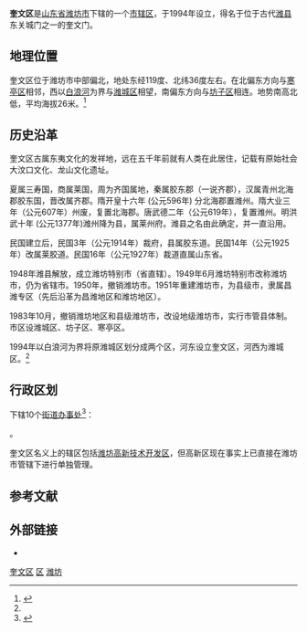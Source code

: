 {{Infobox China County
| county = 奎文区
| usedname = 
| nameorigin = 
| Photo = 风筝博物馆 - panoramio (1).jpg
| Photoname = 风筝博物馆
| map = ChinaWeifangKuiwen.png
| map_caption = 奎文区在潍坊市的位置
| Pinyin =  Kuíwén Qū
| Belong = [[山东省|山东省]][[潍坊市|潍坊市]]
| Types = [[市辖区|市辖区]]
| admincode =  
| founded = 
| seat = 胜利东街
| officerTitle = 
| officer = 
| officerTitle2 = 
| officer2 = 
| division = 
| town = 
| township = 
| subdistrict = 
| dialect = 
| post code = 
| phone code = 536
| coordinate = 261041
| area = 189
| area land = 
| area water = 
| census yr = 
| pop = 38万人
| density =  
| GDP = 
| GDP_as_of = 
| GDPPC = 
| carlicense = 鲁G
| web = www.kuiwen.gov.cn
| web_title = 奎文区政府网
}}
'''奎文区'''是[[山东省|山东省]][[潍坊市|潍坊市]]下辖的一个[[市辖区|市辖区]]，于1994年设立，得名于位于古代[[潍县|潍县]]东关城门之一的奎文门。

==地理位置==
奎文区位于潍坊市中部偏北，地处东经119度、北纬36度左右。在北偏东方向与[[寒亭区|寒亭区]]相邻，西以[[白浪河|白浪河]]为界与[[潍城区|潍城区]]相望，南偏东方向与[[坊子区|坊子区]]相连。地势南高北低，平均海拔26米。<ref name="W1">{{cite web |title=奎文县志 |url=http://lib.sdsqw.cn/bin/mse.exe?seachword=&K=c7&A=6&rec=9&run=13 |website=山东省情网 |access-date=2020-06-19 |archive-date=2020-09-19 |archive-url=https://web.archive.org/web/20200919023451/http://lib.sdsqw.cn/bin/mse.exe?seachword=&K=c7&A=6&rec=9&run=13 |dead-url=no }}</ref>

==历史沿革==
奎文区古属东夷文化的发祥地，远在五千年前就有人类在此居住，记载有原始社会大汶口文化、龙山文化遗址。

夏属三寿国，商属莱国，周为齐国属地，秦属胶东郡（一说齐郡），汉属青州北海郡胶东国，晋改属齐郡。隋开皇十六年 (公元596年) 分北海郡置潍州。隋大业三年（公元607年）州废，复置北海郡。唐武德二年（公元619年），复置潍州。明洪武十年 (公元1377年)潍州降为县，属莱州府。潍县之名由此确定，并一直沿用。

民国建立后，民国3年（公元1914年）裁府，县属胶东道。民国14年（公元1925年）改属莱胶道。民国16年（公元1927年）裁道直属山东省。

1948年潍县解放，成立潍坊特别市（省直辖）。1949年6月潍坊特别市改称潍坊市，仍为省辖市。1950年，撤销潍坊市。1951年重建潍坊市，为县级市，隶属昌潍专区（先后沿革为昌潍地区和潍坊地区）。

1983年10月，撤销潍坊地区和县级潍坊市，改设地级潍坊市，实行市管县体制。市区设潍城区、坊子区、寒亭区。

1994年以白浪河为界将原潍城区划分成两个区，河东设立奎文区，河西为潍城区。<ref name="W1"/>

== 行政区划 ==
{{PAGENAMEBASE}}下辖10个[[街道办事处|街道办事处]]<ref>{{PRC admin/ref sgc|37/07/05}}</ref>：

{{PRC admin/children|37/07/05}}。

奎文区名义上的辖区包括[[潍坊高新技术开发区|潍坊高新技术开发区]]，但高新区现在事实上已直接在潍坊市管辖下进行单独管理。

== 参考文献 ==
{{Wikisource|国务院关于同意山东省潍坊市设立奎文区的批复}}
{{reflist}}

== 外部链接 ==
* {{Official website|http://www.kuiwen.gov.cn/|name=潍坊市奎文区人民政府}}

{{潍坊市奎文区行政区划}}
{{潍坊市行政区划}}
{{山东行政区划}}
{{山东半岛蓝色经济区}}

[[Category:奎文区|]]
[[Category:潍坊区县市|区]]
[[Category:山东市辖区|潍坊]]